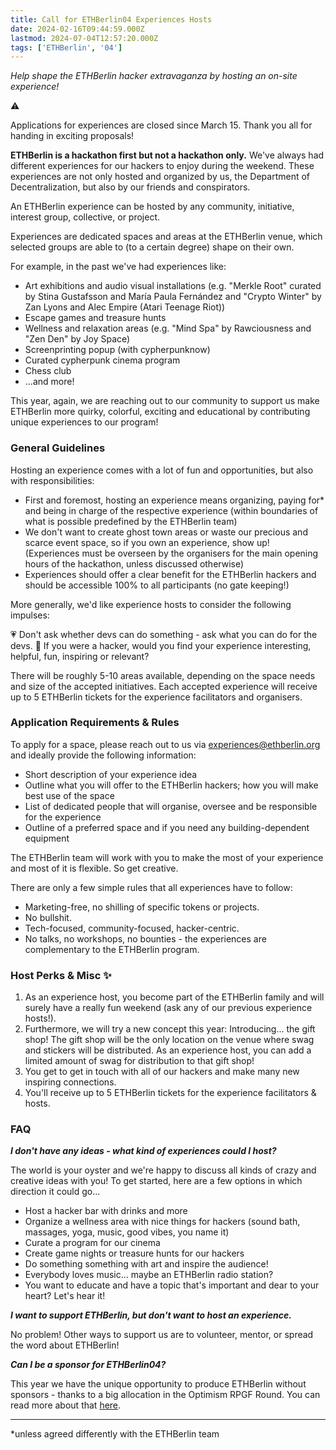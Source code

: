 ```yaml
---
title: Call for ETHBerlin04 Experiences Hosts
date: 2024-02-16T09:44:59.000Z
lastmod: 2024-07-04T12:57:20.000Z
tags: ['ETHBerlin', '04']
---
```


*Help shape the ETHBerlin hacker extravaganza by hosting an on-site experience!*

⚠️

Applications for experiences are closed since March 15. Thank you all for handing in exciting proposals!

**ETHBerlin is a hackathon first but not a hackathon only.** We've always had different experiences for our hackers to enjoy during the weekend. These experiences are not only hosted and organized by us, the Department of Decentralization, but also by our friends and conspirators.

An ETHBerlin experience can be hosted by any community, initiative, interest group, collective, or project.

Experiences are dedicated spaces and areas at the ETHBerlin venue, which selected groups are able to (to a certain degree) shape on their own.

For example, in the past we've had experiences like:

- Art exhibitions and audio visual installations (e.g. "Merkle Root" curated by Stina Gustafsson and María Paula Fernández and "Crypto Winter" by Zan Lyons and Alec Empire (Atari Teenage Riot))
- Escape games and treasure hunts
- Wellness and relaxation areas (e.g. "Mind Spa" by Rawciousness and "Zen Den" by Joy Space)
- Screenprinting popup (with cypherpunknow)
- Curated cypherpunk cinema program
- Chess club
- ...and more!

This year, again, we are reaching out to our community to support us make ETHBerlin more quirky, colorful, exciting and educational by contributing unique experiences to our program!

### General Guidelines

Hosting an experience comes with a lot of fun and opportunities, but also with responsibilities:

- First and foremost, hosting an experience means organizing, paying for* and being in charge of the respective experience (within boundaries of what is possible predefined by the ETHBerlin team)
- We don't want to create ghost town areas or waste our precious and scarce event space, so if you own an experience, show up! (Experiences must be overseen by the organisers for the main opening hours of the hackathon, unless discussed otherwise)
- Experiences should offer a clear benefit for the ETHBerlin hackers and should be accessible 100% to all participants (no gate keeping!)

More generally, we'd like experience hosts to consider the following impulses:

💗 Don't ask whether devs can do something - ask what you can do for the devs.
🪷 If you were a hacker, would you find your experience interesting, helpful, fun, inspiring or relevant?

There will be roughly 5-10 areas available, depending on the space needs and size of the accepted initiatives. Each accepted experience will receive up to 5 ETHBerlin tickets for the experience facilitators and organisers.

### Application Requirements & Rules

To apply for a space, please reach out to us via [experiences@ethberlin.org](mailto:experiences@ethberlin.org) and ideally provide the following information:

- Short description of your experience idea
- Outline what you will offer to the ETHBerlin hackers; how you will make best use of the space
- List of dedicated people that will organise, oversee and be responsible for the experience
- Outline of a preferred space and if you need any building-dependent equipment

The ETHBerlin team will work with you to make the most of your experience and most of it is flexible. So get creative.

There are only a few simple rules that all experiences have to follow:

- Marketing-free, no shilling of specific tokens or projects.
- No bullshit.
- Tech-focused, community-focused, hacker-centric.
- No talks, no workshops, no bounties - the experiences are complementary to the ETHBerlin program.

### Host Perks & Misc ✨

1. As an experience host, you become part of the ETHBerlin family and will surely have a really fun weekend (ask any of our previous experience hosts!).
2. Furthermore, we will try a new concept this year: Introducing... the gift shop! The gift shop will be the only location on the venue where swag and stickers will be distributed. As an experience host, you can add a limited amount of swag for distribution to that gift shop!
3. You get to get in touch with all of our hackers and make many new inspiring connections.
4. You'll receive up to 5 ETHBerlin tickets for the experience facilitators & hosts.

### FAQ

***I don't have any ideas - what kind of experiences could I host?***

The world is your oyster and we're happy to discuss all kinds of crazy and creative ideas with you! To get started, here are a few options in which direction it could go...

- Host a hacker bar with drinks and more
- Organize a wellness area with nice things for hackers (sound bath, massages, yoga, music, good vibes, you name it)
- Curate a program for our cinema
- Create game nights or treasure hunts for our hackers
- Do something something with art and inspire the audience!
- Everybody loves music... maybe an ETHBerlin radio station?
- You want to educate and have a topic that's important and dear to your heart? Let's hear it!

***I want to support ETHBerlin, but don't want to host an experience.***

No problem! Other ways to support us are to volunteer, mentor, or spread the word about ETHBerlin!

***Can I be a sponsor for ETHBerlin04?***

This year we have the unique opportunity to produce ETHBerlin without sponsors - thanks to a big allocation in the Optimism RPGF Round. You can read more about that [here](__GHOST_URL__/announcing-our-ethberlin04-experiment/).

---

*unless agreed differently with the ETHBerlin team
